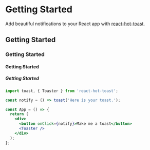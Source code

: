 # Getting Started

Add beautiful notifications to your React app with [react-hot-toast](https://github.com/timolins/react-hot-toast).

## Getting Started
### Getting Started
#### Getting Started
##### Getting Started

```jsx
import toast, { Toaster } from 'react-hot-toast';

const notify = () => toast('Here is your toast.');

const App = () => {
  return (
    <div>
      <button onClick={notify}>Make me a toast</button>
      <Toaster />
    </div>
  );
};
```
